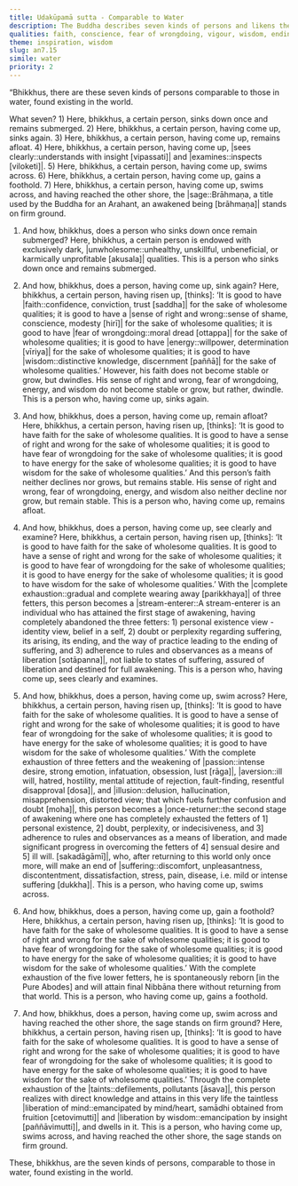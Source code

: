 ```yaml
---
title: Udakūpamā sutta - Comparable to Water
description: The Buddha describes seven kinds of persons and likens them to those in water — from those submerged in unwholesomeness to those who cross over fully. They represent the stages from spiritual stagnation to full awakening, including stream-enterers, once-returners, non-returners, and arahants.
qualities: faith, conscience, fear of wrongdoing, vigour, wisdom, ending, liberation
theme: inspiration, wisdom
slug: an7.15
simile: water
priority: 2
---
```


“Bhikkhus, there are these seven kinds of persons comparable to those in water, found existing in the world.

What seven? 1) Here, bhikkhus, a certain person, sinks down once and remains submerged. 2) Here, bhikkhus, a certain person, having come up, sinks again. 3) Here, bhikkhus, a certain person, having come up, remains afloat. 4) Here, bhikkhus, a certain person, having come up, |sees clearly::understands with insight [vipassati]| and |examines::inspects [viloketi]|. 5) Here, bhikkhus, a certain person, having come up, swims across. 6) Here, bhikkhus, a certain person, having come up, gains a foothold. 7) Here, bhikkhus, a certain person, having come up, swims across, and having reached the other shore, the |sage::Brāhmaṇa, a title used by the Buddha for an Arahant, an awakened being [brāhmaṇa]| stands on firm ground.

1) And how, bhikkhus, does a person who sinks down once remain submerged? Here, bhikkhus, a certain person is endowed with exclusively dark, |unwholesome::unhealthy, unskillful, unbeneficial, or karmically unprofitable [akusala]| qualities. This is a person who sinks down once and remains submerged.

2) And how, bhikkhus, does a person, having come up, sink again? Here, bhikkhus, a certain person, having risen up, [thinks]: ‘It is good to have |faith::confidence, conviction, trust [saddha]| for the sake of wholesome qualities; it is good to have a |sense of right and wrong::sense of shame, conscience, modesty [hirī]| <collapse>for the sake of wholesome qualities;</collapse> it is good to have |fear of wrongdoing::moral dread [ottappa]| <collapse>for the sake of wholesome qualities;</collapse> it is good to have |energy::willpower, determination [vīriya]| <collapse>for the sake of wholesome qualities;</collapse> it is good to have |wisdom::distinctive knowledge, discernment [paññā]| for the sake of wholesome qualities.’ However, his faith does not become stable or grow, but dwindles. His sense of right and wrong, fear of wrongdoing, energy, and wisdom do not become stable or grow, but rather, dwindle. This is a person who, having come up, sinks again.

3) And how, bhikkhus, does a person, having come up, remain afloat? Here, bhikkhus, a certain person, having risen up, [thinks]: ‘It is good to have faith for the sake of wholesome qualities. It is good to have a sense of right and wrong <collapse>for the sake of wholesome qualities;</collapse> it is good to have fear of wrongdoing <collapse>for the sake of wholesome qualities;</collapse> it is good to have energy <collapse>for the sake of wholesome qualities;</collapse> it is good to have wisdom for the sake of wholesome qualities.’ And this person’s faith neither declines nor grows, but remains stable. His sense of right and wrong, fear of wrongdoing, energy, and wisdom also neither decline nor grow, but remain stable. This is a person who, having come up, remains afloat.

4) And how, bhikkhus, does a person, having come up, see clearly and examine? Here, bhikkhus, a certain person, having risen up, [thinks]: ‘It is good to have faith for the sake of wholesome qualities. It is good to have a sense of right and wrong <collapse>for the sake of wholesome qualities;</collapse> it is good to have fear of wrongdoing <collapse>for the sake of wholesome qualities;</collapse> it is good to have energy <collapse>for the sake of wholesome qualities;</collapse> it is good to have wisdom for the sake of wholesome qualities.’ With the |complete exhaustion::gradual and complete wearing away [parikkhaya]| of three fetters, this person becomes a |stream-enterer::A stream-enterer is an individual who has attained the first stage of awakening, having completely abandoned the three fetters: 1) personal existence view - identity view, belief in a self, 2) doubt or perplexity regarding suffering, its arising, its ending, and the way of practice leading to the ending of suffering, and 3) adherence to rules and observances as a means of liberation [sotāpanna]|, not liable to states of suffering, assured of liberation and destined for full awakening. This is a person who, having come up, sees clearly and examines.

5) And how, bhikkhus, does a person, having come up, swim across? Here, bhikkhus, a certain person, having risen up, [thinks]: ‘It is good to have faith for the sake of wholesome qualities. It is good to have a sense of right and wrong <collapse>for the sake of wholesome qualities;</collapse> it is good to have fear of wrongdoing <collapse>for the sake of wholesome qualities;</collapse> it is good to have energy <collapse>for the sake of wholesome qualities;</collapse> it is good to have wisdom for the sake of wholesome qualities.’ With the complete exhaustion of three fetters and the weakening of |passion::intense desire, strong emotion, infatuation, obsession, lust [rāga]|, |aversion::ill will, hatred, hostility, mental attitude of rejection, fault-finding, resentful disapproval [dosa]|, and |illusion::delusion, hallucination, misapprehension, distorted view; that which fuels further confusion and doubt [moha]|, this person becomes a |once-returner::the second stage of awakening where one has completely exhausted the fetters of 1] personal existence, 2] doubt, perplexity, or indecisiveness, and 3] adherence to rules and observances as a means of liberation, and made significant progress in overcoming the fetters of 4] sensual desire and 5] ill will. [sakadāgāmī]|, who, after returning to this world only once more, will make an end of |suffering::discomfort, unpleasantness, discontentment, dissatisfaction, stress, pain, disease, i.e. mild or intense suffering [dukkha]|. This is a person, who having come up, swims across.

6) And how, bhikkhus, does a person, having come up, gain a foothold? Here, bhikkhus, a certain person, having risen up, [thinks]: ‘It is good to have faith for the sake of wholesome qualities. It is good to have a sense of right and wrong <collapse>for the sake of wholesome qualities;</collapse> it is good to have fear of wrongdoing <collapse>for the sake of wholesome qualities;</collapse> it is good to have energy <collapse>for the sake of wholesome qualities;</collapse> it is good to have wisdom for the sake of wholesome qualities.’ With the complete exhaustion of the five lower fetters, he is spontaneously reborn [in the Pure Abodes] and will attain final Nibbāna there without returning from that world. This is a person, who having come up, gains a foothold.

7) And how, bhikkhus, does a person, having come up, swim across and having reached the other shore, the sage stands on firm ground? Here, bhikkhus, a certain person, having risen up, [thinks]: ‘It is good to have faith for the sake of wholesome qualities. It is good to have a sense of right and wrong <collapse>for the sake of wholesome qualities;</collapse> it is good to have fear of wrongdoing <collapse>for the sake of wholesome qualities;</collapse> it is good to have energy <collapse>for the sake of wholesome qualities;</collapse> it is good to have wisdom for the sake of wholesome qualities.’ Through the complete exhaustion of the |taints::defilements, pollutants [āsava]|, this person realizes with direct knowledge and attains in this very life the taintless |liberation of mind::emancipated by mind/heart, samādhi obtained from fruition [cetovimutti]| and |liberation by wisdom::emancipation by insight [paññāvimutti]|, and dwells in it. This is a person, who having come up, swims across, and having reached the other shore, the sage stands on firm ground.

These, bhikkhus, are the seven kinds of persons, comparable to those in water, found existing in the world.